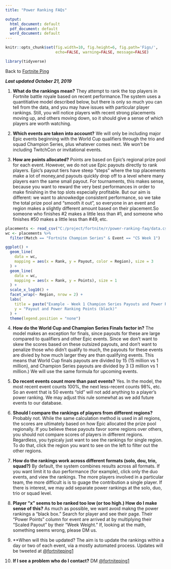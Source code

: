```yaml
---
title: "Power Ranking FAQs"

output:
  html_document: default
  pdf_document: default
  word_document: default
---
```



```r
knitr::opts_chunk$set(fig.width=10, fig.height=6, fig.path='Figs/',
                      echo=FALSE, warning=FALSE, message=FALSE)

library(tidyverse)
```
Back to [Fortnite Ping](<https://www.fortniteping.com>)

***Last updated October 21, 2019***

1. **What do the rankings mean?** They attempt to rank the top players in Fortnite battle royale based on recent performance.The system uses a quantitiative model described below, but there is only so much you can tell from the data, and you may have issues with particular player rankings. Still, you will notice players with recent strong placements moving up, and others moving down, so it should give a sense of which players are worth watching.        
2. **Which events are taken into account?** We will only be including major Epic events beginning with the World Cup qualifiers through the trio and squad Champion Series, plus whatever comes next. We won't be including TwitchCon or invitational events.  
                
3. **How are points allocated?** Points are based on Epic's regional prize pool for each event. However, we do not use Epic payouts directly to rank players. Epic's payout tiers have steep "steps" where the top placements make a lot of money,and payouts quickly drop off to a level where many players earn the same small payout. For tournaments, this makes sense, because you want to reward the very best performances in order to make finishing in the top slots especially profitable. But our aim is different: we want to aknowkedge consistent performance, so we take the total prize pool and "smooth it out", so everyone in an event and region makes a slightly different amount based on their placement.So someone who finishes #2 makes a little less than #1, and someone who finishes #50 makes a little less than #49, etc. 

```r

placements <- read_csv("C:/project/fortnite/r/power-ranking-faq/data.csv")
wc <- placements %>%
  filter(Match == "Fortnite Champion Series" & Event == "CS Week 1")

ggplot() +
  geom_line(
    data = wc, 
    mapping = aes(x = Rank, y = Payout, color = Region), size = 3
  ) +
  geom_line(
    data = wc, 
    mapping = aes(x = Rank, y = Points), size = 1
  ) +
  scale_x_log10() +
  facet_wrap(~ Region, nrow = 2) +
  labs(
    title = paste("Example - Week 1 Champion Series Payouts and Power Ranking Points"),
    y = "Payout and Power Ranking Points (black)"
  ) +
  theme(legend.position = "none")
```
                
4. **How do the World Cup and Champion Series Finals factor in?** The model makes an exception for finals, since payouts for these are large compared to qualifiers and other Epic events. Since we don't want to skew the scores based on these outsized payouts, and don't want to penalize those who didn't qualify to much, the payouts for these events are divied by how much larger they are than qualifying events. This means that World Cup finals payouts are divided by 15 (15 million vs 1 million), and Champion Series payouts are divided by 3 (3 million vs 1 million.) We will use the same formula for upcoming events.    
                
5. **Do recent events count more than past events?** Yes. In the model, the most recent event counts 100%, the next less-recent counts 98%, etc. So an event that is 50 events "old" will not add anything to a player's power ranking. We may adjust this rule somewhat as we add future events to our database. 

6. **Should I compare the rankings of players from different regions?** Probably not. While the same calculation method is used in all regions, the scores are ultimately based on how Epic allocated the prize pool regionally. If you believe these payouts favor some regions over others, you should not compare scores of players in different regions. Regardless, you typicaly just want to see the rankings for single region. To do that, click the region you want to see on the left to filter out the other regions.     

7. **How do the rankings work across different formats (solo, dou, trio, squad?)** By default, the system combines results across all formats. If you want limit it to duo performance (for example), click only the duo events, and view the rankings. The more players involved in a particular team, the more difficult is is to guage the contribution a single player. If there is interest, we may add separate power rankings at the solo, duo, trio or squad level.     
                    
8. **Player "x" seems to be ranked too low (or too high.) How do I make sense of this?** As much as possible, we want avoid makng the power rankings a "black box." Search for player and see their page. Their "Power Points" column for event are arrived at by multiplying their "Scaled Payout" by their "Week Weight." If, looking at the math, something seems wrong, please DM us.        
9. **When will this be updated? The aim is to update the rankings within a day or two of each event, via a mostly automated process. Updates will be tweeted at <a href="https://twitter.com/fortniteping1">@fortniteping1</a>  

10. **If I see a problem who do I contact?** DM <a href="https://twitter.com/fortniteping1">@fortniteping1</a> 
